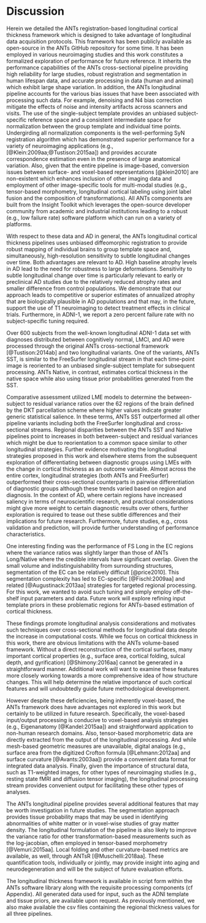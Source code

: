 
# Discussion

Herein we detailed the ANTs registration-based longitudinal cortical
thickness framework which is designed to take advantage of longitudinal data acquisition
protocols.  This framework has been publicly available as open-source
in the ANTs GitHub repository for some time.  It has been employed in various neuroimaging
studies and this work constitutes a formalized exploration of performance for future reference.
It inherits the performance capabilities of the ANTs cross-sectional
pipeline providing high reliability for large studies, robust registration and segmentation in
human lifespan data, and accurate processing in data (human and animal) which exhibit large shape
variation.  In addition, the ANTs longitudinal pipeline accounts for the various bias issues that
have been associated with processing such data.
For example, denoising and N4 bias correction mitigate the effects
of noise and intensity artifacts across scanners and visits.  The use of the single-subject
template provides an unbiased subject-specific reference space and a consistent intermediate
space for normalization between the group template and individual time points.  Undergirding
all normalization components is the well-performing SyN registration algorithm which
has demonstrated superior performance for a variety of neuroimaging applications (e.g.,
[@Klein:2009aa;@Tustison:2015aa]) and provides accurate correspondence
estimation even in the presence of large anatomical variation. Also, given that the entire pipeline is
image-based, conversion issues between surface- and voxel-based representations [@klein2010]
are non-existent which enhances inclusion of other imaging data and
employment of other image-specific tools for
multi-modal studies (e.g., tensor-based morphometry,
longitudinal cortical labeling using joint label fusion and
the composition of transformations).
All ANTs components are built from the Insight Toolkit
which leverages the open-source developer community from academic and industrial
institutions leading to a robust (e.g., low failure rate) software platform which
can run on a variety of platforms.


With respect to these data and AD in general, the ANTs longitudinal cortical
thickness pipelines uses unbiased diffeomorphic registration to provide robust mapping of
individual brains to group template space and, simultaneously, high-resolution sensitivity
to subtle longitudinal changes over time.  Both advantages are relevant to AD.  High baseline
atrophy levels in AD lead to the need for robustness to large deformations.  Sensitivity to
subtle longitudinal change over time is particularly relevant to early or preclinical AD
studies due to the relatively reduced atrophy rates and smaller difference from control
populations.  We demonstrate that our approach leads to competitive or superior estimates
of annualized atrophy that are biologically plausible in AD populations and that may, in
the future, support the use of T1 neuroimaging to detect treatment effects in clinical trials.
Furthermore, in ADNI-1, we report a
zero percent failure rate  with no subject-specific tuning required.

Over 600 subjects from the well-known longitudinal ADNI-1 data set
with diagnoses distributed between cognitively normal, LMCI, and AD were
processed through the original ANTs cross-sectional framework [@Tustison:2014ab] and
two longitudinal variants.  One of the variants, ANTs SST, is
similar to the FreeSurfer longitudinal stream in that each time-point image is
reoriented to an unbiased single-subject template for subsequent processing.
ANTs Native, in contrast, estimates cortical thickness in the native
space while also using tissue prior probabilities generated from the SST.

Comparative assessment utilized LME models to determine the between-subject to
residual variance ratios over the 62 regions of the brain defined by the
DKT parcellation scheme where higher values indicate greater generic
statistical salience.  In these terms, ANTs SST outperformed all other pipeline variants
including both the FreeSurfer longitudinal and cross-sectional streams.
Regional disparities between the ANTs SST and Native pipelines point to increases
in both between-subject and residual variances which might be due to
reorientation to a common space similar to other longitudinal strategies.
Further evidence motivating the longitudinal strategies proposed in this work
and elsewhere stems from the subsequent exploration of differentiating between
diagnostic groups using LMEs with the change in cortical thickness as an outcome
variable.  Almost across the entire cortex, longitudinal strategies (both ANTs
and FreeSurfer) outperformed their cross-sectional counterparts in pairwise
differentiation of diagnostic groups although these trends varied based on region
and diagnosis.  In the context of AD, where certain regions have increased saliency
in terms of neuroscientific research, and practical considerations might give
more weight to certain diagnostic results over others, further exploration is
required to tease out these subtle differences and their implications for future
research. Furthermore, future studies, e.g., cross validation
and prediction, will provide further understanding of performance characteristics.

One interesting finding was the performance of FS Long in the EC regions where
the variance ratios was slightly larger than those of ANTs Long/Native where the credible intervals
have significant overlap.  Given the  small volume and indistinguishability from surrounding
structures, segmentation of the EC can be relatively difficult [@price2010].
This segmentation complexity has led to EC-specific [@Fischl:2009aa] and related
[@Augustinack:2013aa] strategies for targeted regional processing.
For this work, we wanted to avoid such tuning and simply employ off-the-shelf
input parameters and data.  Future work will explore refining input template priors
in these problematic regions for ANTs-based estimation of cortical thickness.

These findings promote longitudinal analysis
considerations and motivates such techniques over cross-sectional methods
for longitudinal data despite the increase in computational costs.
While we focus on cortical thickness in this work,
there are obvious limitations with the ANTs volume-based
framework.  Without a direct reconstruction of the cortical surfaces,
many important cortical properties (e.g., surface area, cortical folding,
sulcal depth, and gyrification) [@Shimony:2016aa]
cannot be generated in a
straightforward manner.  Additional work will want to examine these features
more closely working towards a more comprehensive idea of how structure
changes.  This will help determine the relative importance of such cortical
features and will undoubtedly guide future methodological development.
\textcolor{blue}{Finally, it should be noted that while the current findings
certainly have utility, they are limited to a specific population and
the community would benefit from replication and exploration in other populations.}

However despite these deficiencies, being inherently voxel-based, the ANTs framework does have
advantages not explored in this work but certainly to be utilized in
future research.  Specifically, the voxel-based input/output processing
is conducive to voxel-based analysis strategies (e.g., Eigenanatomy
 [@Kandel:2015aa])
and straightforward application to non-human research domains.  Also, tensor-based
morphometric data are directly extracted from the output of the longitudinal
processing.  And while mesh-based geometric measures are unavailable,
digital analogs (e.g., surface area from the digitized Crofton formula
[@Lehmann:2012aa] and surface curvature [@Avants:2003aa]) provide a convenient
data format for integrated data analysis. Finally, given the importance
of structural data, such as T1-weighted images, for other types of neuroimaging studies
(e.g., resting state fMRI and diffusion tensor imaging), the longitudinal
processing stream provides convenient output for facilitating these
other types of analyses.

The ANTs longitudinal pipeline provides several additional features that
may be worth investigation in future studies.  The segmentation approach
provides tissue probability maps that may be used in identifying abnormalities
of white matter or in voxel-wise studies of gray matter density.  The longitudinal
formulation of the pipeline is also likely to improve the variance ratio for other
transformation-based measurements such as the log-jacobian, often employed in
tensor-based morphometry [@Vemuri:2015aa].  Local folding
and other curvature-based metrics are available, as well, through ANTsR
[@Muschelli:2018aa].  These quantification tools, individually or jointly,
may provide insight into aging and neurodegeneration and will be the
subject of future evaluation efforts.

The longitudinal thickness framework is available in script form
within the ANTs software library along with the requisite processing components
(cf Appendix).  All generated data used for input, such as the ADNI template and tissue priors, are available
upon request.  As previously mentioned, we also make available the csv files
containing the regional thickness values for all three pipelines.

\clearpage
